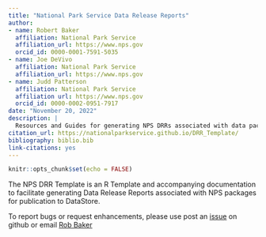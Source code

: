 ```yaml
---
title: "National Park Service Data Release Reports"
author:
- name: Robert Baker
  affiliation: National Park Service
  affiliation_url: https://www.nps.gov
  orcid_id: 0000-0001-7591-5035
- name: Joe DeVivo
  affiliation: National Park Service
  affiliation_url: https://www.nps.gov
- name: Judd Patterson
  affiliation: National Park Service
  affiliation url: https://www.nps.gov
  orcid_id: 0000-0002-0951-7917
date: "November 20, 2022"
description: |
  Resources and Guides for generating NPS DRRs associated with data packages
citation_url: https://nationalparkservice.github.io/DRR_Template/
bibliography: biblio.bib
link-citations: yes
---
```


```r
knitr::opts_chunk$set(echo = FALSE)
```

The NPS DRR Template is an R Template and accompanying documentation to facilitate generating Data Release Reports associated with NPS packages for publication to DataStore.

To report bugs or request enhancements, please use post an  [issue](https://github.com/nationalparkservice/DRR_Template/issues) on github or email [Rob Baker](mailto:robert_baker@nps.gov%20?subject="DRR_Template")
